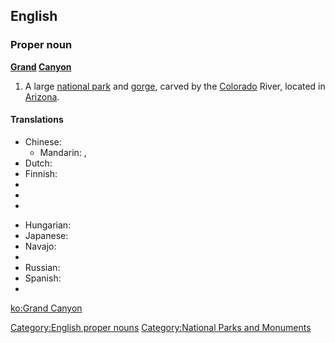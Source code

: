 ==English==
{{wikipedia}}

===Proper noun===
'''[[grand|Grand]] [[canyon|Canyon]]'''

# A large [[national park]] and [[gorge]], carved by the [[Colorado]] River, located in [[Arizona]].

====Translations====
{{trans-top}}
* Chinese:
** Mandarin: {{t|cmn|科羅拉多大峽谷|sc=Hani}}, {{t|cmn|科罗拉多大峡谷|tr=Kēluólāduō Dàxiágǔ|sc=Hani}}
* Dutch: {{t-|nl|Grand Canyon}}
* Finnish: {{t-|fi|Grand Canyon}}
* {{trreq|French}}
* {{trreq|German}}
* {{trreq|Greek}}
{{trans-mid}}
* Hungarian: {{t-|hu|Grand Canyon}}
* Japanese: {{t-|ja|グランドキャニオン}}
* Navajo: {{tø|nv|Bida'há'aazt'i' tsékoh}}
* {{trreq|Portuguese}}
* Russian: {{t|ru|Гранд-Каньон|m|tr=Grand-Kan'jón}}
* Spanish: {{t|es|Gran Cañón|m}}
* {{trreq|Thai}}
{{trans-bottom}}

[[Category:English proper nouns]]
[[Category:National Parks and Monuments]]

[[ko:Grand Canyon]]